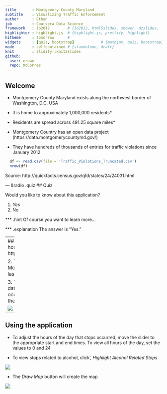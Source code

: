 ```yaml
---
title       : Montgomery County Maryland
subtitle    : Visualizing Traffic Enforcement
author      : Ethan 
job         : Coursera Data Science
framework   : io2012        # {io2012, html5slides, shower, dzslides, ...}
highlighter : highlight.js  # {highlight.js, prettify, highlight}
hitheme     : tomorrow      # 
widgets     : [quiz, bootstrap]            # {mathjax, quiz, bootstrap}
mode        : selfcontained # {standalone, draft}
knit        : slidify::knit2slides
github:
  user: erowe
  repo: MoCoPres
--- 
```

## Welcome 

- Montgomery County Maryland exists along the northwest border of Washington, D.C. USA

- It is home to approximately 1,000,000 residents*

- Residents are spread across 491.25 square miles*

- Montgomery Country has an open data project (https://data.montgomerycountymd.gov/)

- They have hundreds of thousands of entries for traffic violations since January 2012

```r
  df <- read.csv(file = 'Traffic_Violations_Truncated.csv')
  nrow(df)
```

Source: http://quickfacts.census.gov/qfd/states/24/24031.html</p>

--- &radio .quiz
## Quiz

Would you like to know about this application?

1. _Yes_
2. No

*** .hint 
Of course you want to learn more...

*** .explanation 
The answer is "Yes."

---
## The application
1. The application is hosted at: https://erowe.shinyapps.io/MoCoTraffiicPlotter

2. This application displays traffic stops in the Montgomery County Maryland area over the last two years

3. The user has the ability to truncate the dataset to display where traffic stops occurred during fixed hours of the day and if they were alcohol related

<img src = "app.png">


---
## Using the application
- To adjust the hours of the day that stops occurred, move the slider to the appropriate start and end times. To view all hours of the day, set the values to 0 and 24

- To view stops related to alcohol, click', <i>Highlight Alcohol Related Stops</i>

<img src = "truncate.png">

- The <i>Draw Map</i> button will create the map

<img src = "draw.png">
